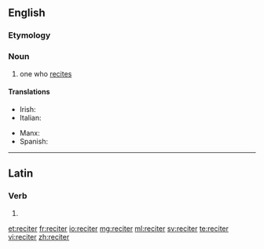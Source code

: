 {{also|réciter}}
==English==

===Etymology===
{{suffix|recite|er}}

===Noun===
{{en-noun}}

# one who [[recite]]s

====Translations====
{{trans-top|one who recites}}
* Irish: {{t-|ga|aithriseoir|m}}
* Italian: {{qualifier|of poetry}} {{t-|it|declamatore|m}}
{{trans-mid}}
* Manx: {{t-|gv|aaloayreyder|m}}
* Spanish: {{qualifier|of poetry}} {{t-|es|rapsoda|m|f}}
{{trans-bottom}}

----

==Latin==

===Verb===
{{la-verb-form|reciter}}

# {{conjugation of|recitō||1|s|pres|pass|sub|lang=la}}{{la-conj-form-gloss|recito|1|s|pres|pass|sub}}

[[et:reciter]]
[[fr:reciter]]
[[io:reciter]]
[[mg:reciter]]
[[ml:reciter]]
[[sv:reciter]]
[[te:reciter]]
[[vi:reciter]]
[[zh:reciter]]